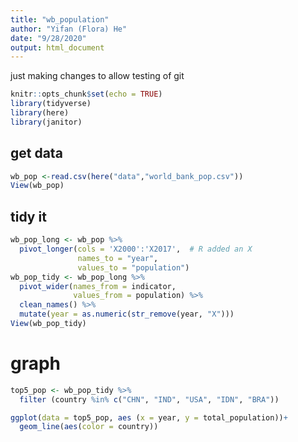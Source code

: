 ```yaml
---
title: "wb_population"
author: "Yifan (Flora) He"
date: "9/28/2020"
output: html_document
---
```


just making changes to allow testing of git

```r
knitr::opts_chunk$set(echo = TRUE)
library(tidyverse)
library(here)
library(janitor)
```

## get data

```r
wb_pop <-read.csv(here("data","world_bank_pop.csv"))
View(wb_pop)
```

## tidy it

```r
wb_pop_long <- wb_pop %>% 
  pivot_longer(cols = 'X2000':'X2017',  # R added an X
               names_to = "year",
               values_to = "population")
wb_pop_tidy <- wb_pop_long %>% 
  pivot_wider(names_from = indicator, 
              values_from = population) %>% 
  clean_names() %>%
  mutate(year = as.numeric(str_remove(year, "X")))
View(wb_pop_tidy)
```

# graph

```r
top5_pop <- wb_pop_tidy %>% 
  filter (country %in% c("CHN", "IND", "USA", "IDN", "BRA"))

ggplot(data = top5_pop, aes (x = year, y = total_population))+
  geom_line(aes(color = country))
```



